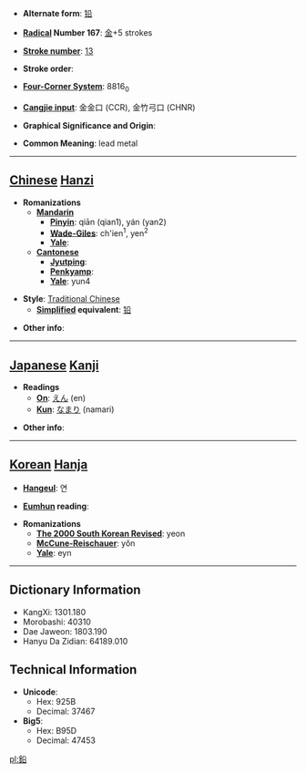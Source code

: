 * '''Alternate form''': [[铅]]

* '''[[Wiktionary:Chinese radical index| Radical]] Number 167''': [[Wiktionary:Chinese radical index 金|金]]+5 strokes

* '''[[Wiktionary:Chinese total strokes index|Stroke number]]''': [[Wiktionary:Chinese total strokes index 13|13]]

* '''Stroke order''': 

* '''[[Wiktionary:Chinese four corner index|Four-Corner System]]''': 8816<sub>0</sub>

* '''[[Wiktionary:Chinese Cangjie index|Cangjie input]]''': 金金口 (CCR), 金竹弓口 (CHNR)

* '''Graphical Significance and Origin''': 

* '''Common Meaning''': lead metal

----

== [[Chinese]] [[Hanzi]] ==

* '''Romanizations'''
** '''[[Mandarin]]'''
*** '''[[Pinyin]]''': qiān (qian1), yán (yan2)
*** '''[[Wade-Giles]]''': ch'ien<sup>1</sup>, yen<sup>2</sup>
*** '''[[Yale]]''': 
** '''[[Cantonese]]'''
*** '''[[Jyutping]]''':
*** '''[[Penkyamp]]''': 
*** '''[[Yale]]''': yun4

* '''Style''': [[Traditional Chinese]] 
** '''[[Simplified Chinese|Simplified]] equivalent''': [[铅]]

* '''Other info''': 

----

== [[Japanese]] [[Kanji]] ==

* '''Readings'''
** '''[[On]]''': [[えん]] (en)
** '''[[Kun]]''': [[なまり]] (namari)

* '''Other info''':  

----

== [[Korean]] [[Hanja]] ==

* '''[[Hangeul]]''': 연

* '''[[Eumhun]] reading''': 

* '''Romanizations'''
** '''[[The 2000 South Korean Revised Romanization|The 2000 South Korean Revised]]''': yeon
** '''[[McCune-Reischauer]]''': yŏn
** '''[[Yale]]''': eyn

----

== Dictionary Information ==

* KangXi: 1301.180
* Morobashi: 40310
* Dae Jaweon: 1803.190
* Hanyu Da Zidian: 64189.010

== Technical Information ==

* '''Unicode''':
** Hex: 925B
** Decimal: 37467
* '''Big5''':
** Hex: B95D
** Decimal: 47453

[[pl:鉛]]